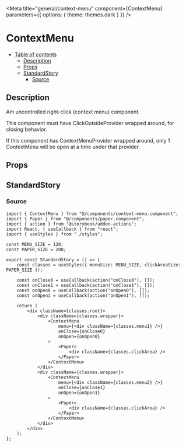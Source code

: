 
<Meta
	title="general/context-menu"
	component={ContextMenu}
	parameters={{
		options: {
			theme: themes.dark
		}
	}}
/>

# ContextMenu

- [Table of contents](#contextmenu)
  * [Description](#description)
  * [Props](#props)
  * [StandardStory](#standardstory)
    + [Source](#source)

## Description
Am uncontrolled right-click (context menu) component.

This component must have ClickOutsideProvider wrapped around, for closing behavior.

If this component has ContextMenuProvider wrapped around, only 1 ContextMenu will be open at a time
under that provider.

## Props
<Props of={ContextMenu} />

## StandardStory
<Preview>
	<Story name="standard">
		<StandardStory />
	</Story>
</Preview>

### Source
```tsx
import { ContextMenu } from "@/components/context-menu.component";
import { Paper } from "@/components/paper.component";
import { action } from "@storybook/addon-actions";
import React, { useCallback } from "react";
import { useStyles } from "./styles";

const MENU_SIZE = 120;
const PAPER_SIZE = 200;

export const StandardStory = () => {
	const classes = useStyles({ menuSize: MENU_SIZE, clickAreaSize: PAPER_SIZE });

	const onClose0 = useCallback(action("onClose0"), []);
	const onClose1 = useCallback(action("onClose1"), []);
	const onOpen0 = useCallback(action("onOpen0"), []);
	const onOpen1 = useCallback(action("onOpen1"), []);

	return (
		<div className={classes.root}>
			<div className={classes.wrapper}>
				<ContextMenu
					menu={<div className={classes.menu1} />}
					onClose={onClose0}
					onOpen={onOpen0}
				>
					<Paper>
						<div className={classes.clickArea} />
					</Paper>
				</ContextMenu>
			</div>
			<div className={classes.wrapper}>
				<ContextMenu
					menu={<div className={classes.menu2} />}
					onClose={onClose1}
					onOpen={onOpen1}
				>
					<Paper>
						<div className={classes.clickArea} />
					</Paper>
				</ContextMenu>
			</div>
		</div>
	);
};
```
